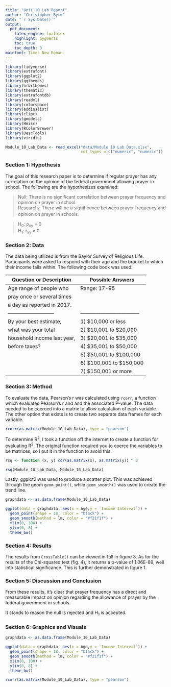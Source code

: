 ```yaml
---
title: "Unit 10 Lab Report"
author: "Christopher Byrd"
date: "`r Sys.Date()`"
output:
  pdf_document:
    latex_engine: lualatex
    highlight: pygments
    toc: true
    toc_depth: 3
mainfont: Times New Roman
---
```


```r
library(tidyverse)
library(extrafont)
library(ggplot2)
library(ggthemes)
library(hrbrthemes)
library(thematic)
library(extrafontdb)
library(readxl)
library(colorspace)
library(addinslist)
library(clipr)
library(gmodels)
library(Hmisc)
library(RColorBrewer)
library(DescTools)
library(viridis)

Module_10_Lab_Data <- read_excel("data/Module 10 Lab Data.xlsx", 
                                 col_types = c("numeric", "numeric"))
```

### Section 1: Hypothesis

The goal of this research paper is to determine if regular prayer has
any correlation on the opinion of the federal government allowing prayer 
in school. The following are the hypothesizes examined:

> Null: There is no significant correlation between prayer frequency and
> opinion on prayer in school.\
> Research~1~: There will be a significance between prayer frequency and
> opinion on prayer in schools.

> H~0~: ρ~xy~ = 0\
> H~1~: r~xy~ ≠ 0

\newpage
### Section 2: Data

The data being utilized is from the Baylor Survey of Religious Life.
Participants were asked to respond with their age and the bracket to which
their income falls within. The following code book was used:

| Question or Description    |        Possible Answers           |
|----------------------------|-----------------------------------|
| Age range of people who    | Range: 17-95                      |
| pray once or several times |                                   |
| a day as reported in 2017. |                                   |
|--------------------------- |-----------------------------------|
| By your best estimate,     | 1) $10,000 or less                |
| what was your total        | 2) $10,001 to $20,000             |
| household income last year,| 3) $20,001 to $35,000             |
| before taxes?              | 4) $35,001 to $50,000             |
|                            | 5) $50,001 to $100,000            |
|                            | 6) $100,001 to $150,000           |
|                            | 7) $150,001 or more               |

### Section 3: Method

To evaluate the data, Pearson's r was calculated using `rcorr`, a
function which evaluates Pearson's r and and the associated P-value. The
data needed to be coerced into a matrix to allow calculation of each
variable. The other option that exists is to create two separate data
frames for each variable.

```r
rcorr(as.matrix(Module_10_Lab_Data), type = "pearson")
```

To determine R^2^, I took a function off the internet to create a 
function for evaluating R^2^. The original function required you to 
coerce the variables to be matrices, so I put it in the function to 
avoid this.

```r
rsq <- function (x, y) cor(as.matrix(x), as.matrix(y)) ^ 2

rsq(Module_10_Lab_Data, Module_10_Lab_Data)
```

Lastly, ggplot2 was used to produce a scatter plot. This was achieved
through the geom `geom_point()`, while `geom_smooth()` was used to create
the trend line.

```r
graphdata <- as.data.frame(Module_10_Lab_Data)

ggplot(data = graphdata, aes(x = Age,y = `Income Interval`)) +
  geom_point(shape = 18, color = "black") +
  geom_smooth(method = lm, color = "#f21f1f") +
  xlim(0, 100) +
  ylim(0, 8) +
  theme_bw()
```

### Section 4: Results

The results from `CrossTable()` can be viewed in full in figure 3. As for
the results of the Chi-squared test (fig. 4), it returns a p-value of 
1.06E-89, well into statistical significance. This is further
demonstrated in figure 1.

### Section 5: Discussion and Conclusion

From these results, it's clear that prayer frequency has a direct and 
measurable impact on opinion regarding the allowance of prayer by the
federal government in schools.

It stands to reason the null is rejected and H~1~ is accepted.

### Section 6: Graphics and Visuals

```r
graphdata <- as.data.frame(Module_10_Lab_Data)

ggplot(data = graphdata, aes(x = Age,y = `Income Interval`)) +
  geom_point(shape = 18, color = "black") +
  geom_smooth(method = lm, color = "#f21f1f") +
  xlim(0, 100) +
  ylim(0, 8) +
  theme_bw()
```

```r
rcorr(as.matrix(Module_10_Lab_Data), type = "pearson")
```
